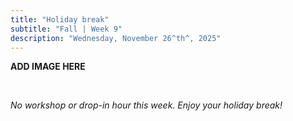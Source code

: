 ```yaml
---
title: "Holiday break"
subtitle: "Fall | Week 9"
description: "Wednesday, November 26^th^, 2025"
---
```


::: {.center-text .body-text-l}
**ADD IMAGE HERE**
:::

<br>

*No workshop or drop-in hour this week. Enjoy your holiday break!*